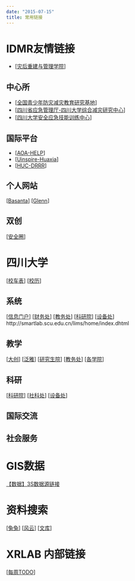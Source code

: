 ```yaml
---
date: "2015-07-15"
title: 常用链接
---
```



# IDMR友情链接

- [[灾后重建与管理学院](http://idmr.scu.edu.cn/)]

## 中心所
- [[全国青少年防灾减灾教育研究基地](http://www.drredu.cn/)]
- [[四川省应急管理厅-四川大学综合减灾研究中心](http://www.drredu.cn/)]
- [[四川大学安全应急技能训练中心](http://safe.leao.scu.edu.cn/)]

## 国际平台

- [[AOA-HELP](http://www.aoa-help.org/)] 
- [[Uinspire-Huaxia](http://www.uinspire.cn/)] 
- [[HUC-DRRR](http://www.uinspire.cn/)]

## 个人网站

[[Basanta](http://bradhikari.com.np/)]
[[Glenn](https://glennfernandez.net/)]

## 双创

[[安全圈](https://www.safetyzone.vip/)]


# 四川大学

[[校车表](http://www.scu.edu.cn)]
[[校历](http://www.scu.edu.cn)]

## 系统

[[信息门户](http://my.scu.edu.cn/)]
[[财务处](http://www.scu.edu.cn)]
[[教务处](http://www.scu.edu.cn)]
[[科研院](http://kygl.scu.edu.cn/userAction!to_login.action)]
[[设备处](http://leao.scu.edu.cn/)]
http://smartlab.scu.edu.cn/lims/home/index.dhtml

## 教学

[[大创](http://jxyw.scu.edu.cn:8081/cdcxcy/)]
[[泛雅](http://scu.fanya.chaoxing.com/portal)]
[[研究生院](http://gs.scu.edu.cn/)]
[[教务处](http://jwc.scu.edu.cn/)]
[[各学院](http://www.scu.edu.cn/zzjg/xysz.htm)]

## 科研

[[科研院](http://www.scu.edu.cn/zzjg/xysz.htm)]
[[社科处](http://www.scu.edu.cn/zzjg/xysz.htm)]
[[设备处](http://www.scu.edu.cn/zzjg/xysz.htm)]

## 国际交流

## 社会服务

# GIS数据
[【数据】3S数据源链接](https://www.xrlab.org/2020/07/27/3s-data-link/)

# 资料搜索
[[兔兔](http://www.bzfxw.com/)]
[[风云](https://www.lingfengyun.com/)]
[[文库](https://wenku.baidu.com/)]

# XRLAB 内部链接
[[每周TODO](https://docs.qq.com/sheet/DT1hzZHNHaktoU3RY)]

